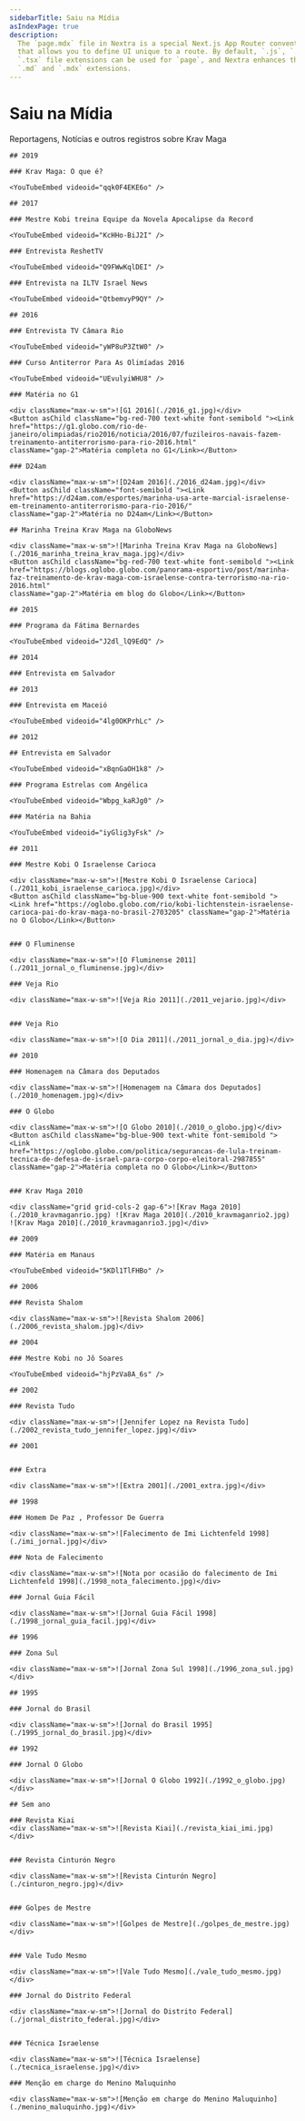 ```yaml
---
sidebarTitle: Saiu na Mídia
asIndexPage: true
description:
  The `page.mdx` file in Nextra is a special Next.js App Router convention file
  that allows you to define UI unique to a route. By default, `.js`, `.jsx`, or
  `.tsx` file extensions can be used for `page`, and Nextra enhances them with
  `.md` and `.mdx` extensions.
---
```



<h1 className="x:tracking-tight x:text-slate-900 x:dark:text-slate-100 x:font-bold x:mt-2 x:text-4xl">
  Saiu na Mídia
</h1>
<p className="x:leading-7 mt-4">
  Reportagens, Notícias e outros registros sobre Krav Maga
</p>

<YearSteps>

    ## 2019

    ### Krav Maga: O que é?

    <YouTubeEmbed videoid="qqk0F4EKE6o" />

    ## 2017

    ### Mestre Kobi treina Equipe da Novela Apocalipse da Record

    <YouTubeEmbed videoid="KcHHo-BiJ2I" />

    ### Entrevista ReshetTV

    <YouTubeEmbed videoid="Q9FWwKqlDEI" />

    ### Entrevista na ILTV Israel News

    <YouTubeEmbed videoid="QtbemvyP9QY" />

    ## 2016

    ### Entrevista TV Câmara Rio

    <YouTubeEmbed videoid="yWP8uP3ZtW0" />

    ### Curso Antiterror Para As Olimíadas 2016

    <YouTubeEmbed videoid="UEvulyiWHU8" />

    ### Matéria no G1

    <div className="max-w-sm">![G1 2016](./2016_g1.jpg)</div>
    <Button asChild className="bg-red-700 text-white font-semibold "><Link
    href="https://g1.globo.com/rio-de-janeiro/olimpiadas/rio2016/noticia/2016/07/fuzileiros-navais-fazem-treinamento-antiterrorismo-para-rio-2016.html"
    className="gap-2">Matéria completa no G1</Link></Button>

    ### D24am

    <div className="max-w-sm">![D24am 2016](./2016_d24am.jpg)</div>
    <Button asChild className="font-semibold "><Link
    href="https://d24am.com/esportes/marinha-usa-arte-marcial-israelense-em-treinamento-antiterrorismo-para-rio-2016/"
    className="gap-2">Matéria no D24am</Link></Button>

    ## Marinha Treina Krav Maga na GloboNews

    <div className="max-w-sm">![Marinha Treina Krav Maga na GloboNews](./2016_marinha_treina_krav_maga.jpg)</div>
    <Button asChild className="bg-red-700 text-white font-semibold "><Link
    href="https://blogs.oglobo.globo.com/panorama-esportivo/post/marinha-faz-treinamento-de-krav-maga-com-israelense-contra-terrorismo-na-rio-2016.html"
    className="gap-2">Matéria em blog do Globo</Link></Button>

    ## 2015

    ### Programa da Fátima Bernardes

    <YouTubeEmbed videoid="J2dl_lQ9EdQ" />

    ## 2014

    ### Entrevista em Salvador

    ## 2013

    ### Entrevista em Maceió

    <YouTubeEmbed videoid="4lg0OKPrhLc" />

    ## 2012

    ## Entrevista em Salvador

    <YouTubeEmbed videoid="xBqnGaOH1k8" />

    ### Programa Estrelas com Angélica

    <YouTubeEmbed videoid="Wbpg_kaRJg0" />

    ### Matéria na Bahia

    <YouTubeEmbed videoid="iyGlig3yFsk" />

    ## 2011

    ### Mestre Kobi O Israelense Carioca

    <div className="max-w-sm">![Mestre Kobi O Israelense Carioca](./2011_kobi_israelense_carioca.jpg)</div>
    <Button asChild className="bg-blue-900 text-white font-semibold "><Link href="https://oglobo.globo.com/rio/kobi-lichtenstein-israelense-carioca-pai-do-krav-maga-no-brasil-2703205" className="gap-2">Matéria no O Globo</Link></Button>


    ### O Fluminense

    <div className="max-w-sm">![O Fluminense 2011](./2011_jornal_o_fluminense.jpg)</div>

    ### Veja Rio

    <div className="max-w-sm">![Veja Rio 2011](./2011_vejario.jpg)</div>


    ### Veja Rio

    <div className="max-w-sm">![O Dia 2011](./2011_jornal_o_dia.jpg)</div>

    ## 2010

    ### Homenagem na Câmara dos Deputados

    <div className="max-w-sm">![Homenagem na Câmara dos Deputados](./2010_homenagem.jpg)</div>

    ### O Globo

    <div className="max-w-sm">![O Globo 2010](./2010_o_globo.jpg)</div>
    <Button asChild className="bg-blue-900 text-white font-semibold "><Link
    href="https://oglobo.globo.com/politica/segurancas-de-lula-treinam-tecnica-de-defesa-de-israel-para-corpo-corpo-eleitoral-2987855"
    className="gap-2">Matéria completa no O Globo</Link></Button>


    ### Krav Maga 2010

    <div className="grid grid-cols-2 gap-6">![Krav Maga 2010](./2010_kravmaganrio.jpg) ![Krav Maga 2010](./2010_kravmaganrio2.jpg) ![Krav Maga 2010](./2010_kravmaganrio3.jpg)</div>

    ## 2009

    ### Matéria em Manaus

    <YouTubeEmbed videoid="5KDl1TlFHBo" />

    ## 2006

    ### Revista Shalom

    <div className="max-w-sm">![Revista Shalom 2006](./2006_revista_shalom.jpg)</div>

    ## 2004

    ### Mestre Kobi no Jô Soares

    <YouTubeEmbed videoid="hjPzVa8A_6s" />

    ## 2002

    ### Revista Tudo

    <div className="max-w-sm">![Jennifer Lopez na Revista Tudo](./2002_revista_tudo_jennifer_lopez.jpg)</div>

    ## 2001


    ### Extra

    <div className="max-w-sm">![Extra 2001](./2001_extra.jpg)</div>

    ## 1998

    ### Homem De Paz , Professor De Guerra

    <div className="max-w-sm">![Falecimento de Imi Lichtenfeld 1998](./imi_jornal.jpg)</div>

    ### Nota de Falecimento

    <div className="max-w-sm">![Nota por ocasião do falecimento de Imi Lichtenfeld 1998](./1998_nota_falecimento.jpg)</div>

    ### Jornal Guia Fácil

    <div className="max-w-sm">![Jornal Guia Fácil 1998](./1998_jornal_guia_facil.jpg)</div>

    ## 1996

    ### Zona Sul

    <div className="max-w-sm">![Jornal Zona Sul 1998](./1996_zona_sul.jpg)</div>

    ## 1995

    ### Jornal do Brasil

    <div className="max-w-sm">![Jornal do Brasil 1995](./1995_jornal_do_brasil.jpg)</div>

    ## 1992

    ### Jornal O Globo

    <div className="max-w-sm">![Jornal O Globo 1992](./1992_o_globo.jpg)</div>

    ## Sem ano

    ### Revista Kiai
    <div className="max-w-sm">![Revista Kiai](./revista_kiai_imi.jpg)</div>


    ### Revista Cinturón Negro

    <div className="max-w-sm">![Revista Cinturón Negro](./cinturon_negro.jpg)</div>


    ### Golpes de Mestre

    <div className="max-w-sm">![Golpes de Mestre](./golpes_de_mestre.jpg)</div>


    ### Vale Tudo Mesmo

    <div className="max-w-sm">![Vale Tudo Mesmo](./vale_tudo_mesmo.jpg)</div>

    ### Jornal do Distrito Federal

    <div className="max-w-sm">![Jornal do Distrito Federal](./jornal_distrito_federal.jpg)</div>


    ### Técnica Israelense

    <div className="max-w-sm">![Técnica Israelense](./tecnica_israelense.jpg)</div>

    ### Menção em charge do Menino Maluquinho

    <div className="max-w-sm">![Menção em charge do Menino Maluquinho](./menino_maluquinho.jpg)</div>

</YearSteps>
